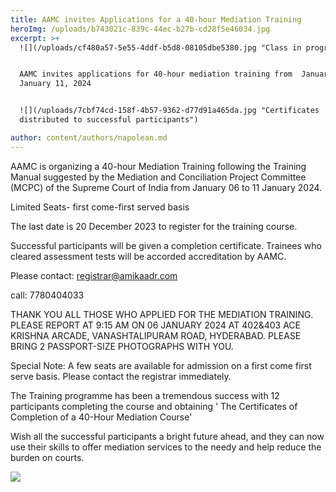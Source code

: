 ```yaml
---
title: AAMC invites Applications for a 40-hour Mediation Training
heroImg: /uploads/b743021c-839c-44ec-b27b-cd28f5e46034.jpg
excerpt: >+
  ![](/uploads/cf480a57-5e55-4ddf-b5d8-08105dbe5380.jpg "Class in progress")


  AAMC invites applications for 40-hour mediation training from  January 6 to
  January 11, 2024


  ![](/uploads/7cbf74cd-158f-4b57-9362-d77d91a465da.jpg "Certificates
  distributed to successful participants")

author: content/authors/napolean.md
---
```


AAMC is organizing a 40-hour Mediation Training following the Training Manual suggested by the Mediation and Conciliation Project Committee (MCPC)  of the Supreme Court of India from January 06 to 11 January 2024.&#x20;

Limited Seats- first come-first served basis

The last date is 20 December 2023 to register for the training course.&#x20;

Successful participants will be given a completion certificate. Trainees who cleared assessment tests will be accorded accreditation by AAMC.

Please contact: registrar@amikaadr.com

call: 7780404033

THANK YOU ALL THOSE WHO APPLIED FOR THE MEDIATION TRAINING. PLEASE REPORT AT 9:15 AM  ON 06 JANUARY 2024   AT 402&403 ACE KRISHNA ARCADE, VANASHTALIPURAM ROAD, HYDERABAD. PLEASE BRING 2 PASSPORT-SIZE PHOTOGRAPHS WITH YOU.

Special Note: A few seats are available for admission on a first come first serve basis. Please contact the registrar immediately.

The Training programme has been a tremendous success with 12 participants completing the course and obtaining ' The Certificates of Completion of a 40-Hour Mediation Course'&#x20;

Wish all the successful participants a bright future ahead, and they can now use their skills to offer mediation services to the needy and help reduce the burden on courts.

![](/uploads/0aac502e-090b-4b34-9212-663c5a040af4.jpg)
